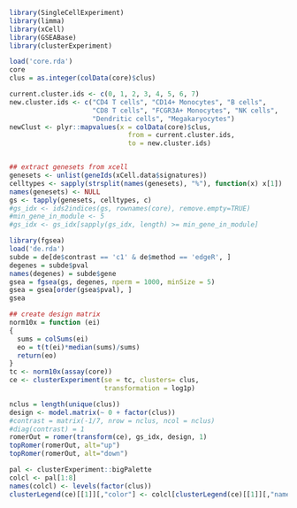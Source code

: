 ```r
library(SingleCellExperiment)
library(limma)
library(xCell)
library(GSEABase)
library(clusterExperiment)

load('core.rda')
core
clus = as.integer(colData(core)$clus)

current.cluster.ids <- c(0, 1, 2, 3, 4, 5, 6, 7)
new.cluster.ids <- c("CD4 T cells", "CD14+ Monocytes", "B cells",
                     "CD8 T cells", "FCGR3A+ Monocytes", "NK cells",
                     "Dendritic cells", "Megakaryocytes")
newClust <- plyr::mapvalues(x = colData(core)$clus,
                              from = current.cluster.ids,
                              to = new.cluster.ids)


## extract genesets from xcell
genesets <- unlist(geneIds(xCell.data$signatures))
celltypes <- sapply(strsplit(names(genesets), "%"), function(x) x[1])
names(genesets) <- NULL
gs <- tapply(genesets, celltypes, c)
#gs_idx <- ids2indices(gs, rownames(core), remove.empty=TRUE)
#min_gene_in_module <- 5
#gs_idx <- gs_idx[sapply(gs_idx, length) >= min_gene_in_module]

library(fgsea)
load('de.rda')
subde = de[de$contrast == 'c1' & de$method == 'edgeR', ]
degenes = subde$pval
names(degenes) = subde$gene
gsea = fgsea(gs, degenes, nperm = 1000, minSize = 5)
gsea = gsea[order(gsea$pval), ]
gsea
```

```r
## create design matrix
norm10x = function (ei)
{
  sums = colSums(ei)
  eo = t(t(ei)*median(sums)/sums)
  return(eo)
}
tc <- norm10x(assay(core))
ce <- clusterExperiment(se = tc, clusters= clus,
                        transformation = log1p)
```

```r
nclus = length(unique(clus))
design <- model.matrix(~ 0 + factor(clus))
#contrast = matrix(-1/7, nrow = nclus, ncol = nclus)
#diag(contrast) = 1
romerOut = romer(transform(ce), gs_idx, design, 1)
topRomer(romerOut, alt="up")
topRomer(romerOut, alt="down")
```

```r
pal <- clusterExperiment::bigPalette
colcl <- pal[1:8]
names(colcl) <- levels(factor(clus))
clusterLegend(ce)[[1]][,"color"] <- colcl[clusterLegend(ce)[[1]][,"name"]]
```
